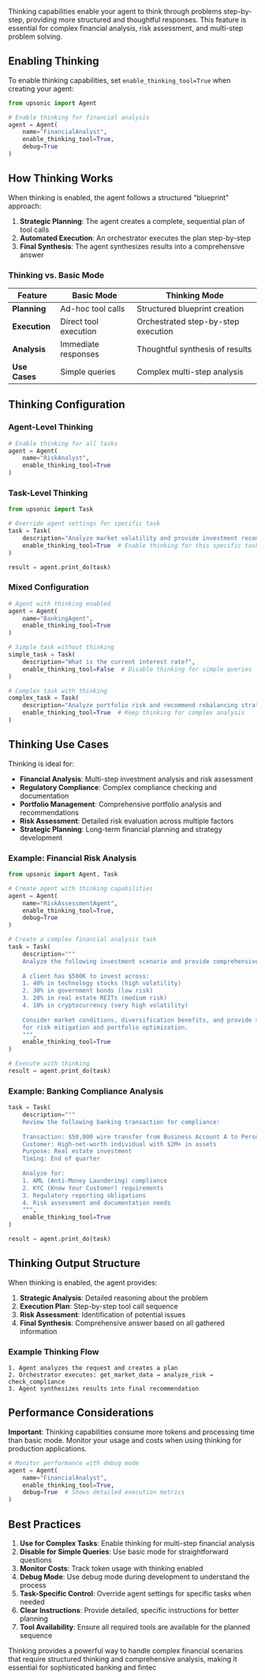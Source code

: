 
Thinking capabilities enable your agent to think through problems step-by-step, providing more structured and thoughtful responses. This feature is essential for complex financial analysis, risk assessment, and multi-step problem solving.

## Enabling Thinking

To enable thinking capabilities, set `enable_thinking_tool=True` when creating your agent:

```python
from upsonic import Agent

# Enable thinking for financial analysis
agent = Agent(
    name="FinancialAnalyst",
    enable_thinking_tool=True,
    debug=True
)
```

## How Thinking Works

When thinking is enabled, the agent follows a structured "blueprint" approach:

1. **Strategic Planning**: The agent creates a complete, sequential plan of tool calls
2. **Automated Execution**: An orchestrator executes the plan step-by-step
3. **Final Synthesis**: The agent synthesizes results into a comprehensive answer

### Thinking vs. Basic Mode

| Feature | Basic Mode | Thinking Mode |
|---------|------------|-----------------|
| **Planning** | Ad-hoc tool calls | Structured blueprint creation |
| **Execution** | Direct tool execution | Orchestrated step-by-step execution |
| **Analysis** | Immediate responses | Thoughtful synthesis of results |
| **Use Cases** | Simple queries | Complex multi-step analysis |

## Thinking Configuration

### Agent-Level Thinking

```python
# Enable thinking for all tasks
agent = Agent(
    name="RiskAnalyst",
    enable_thinking_tool=True
)
```

### Task-Level Thinking

```python
from upsonic import Task

# Override agent settings for specific task
task = Task(
    description="Analyze market volatility and provide investment recommendations",
    enable_thinking_tool=True  # Enable thinking for this specific task
)

result = agent.print_do(task)
```

### Mixed Configuration

```python
# Agent with thinking enabled
agent = Agent(
    name="BankingAgent",
    enable_thinking_tool=True
)

# Simple task without thinking
simple_task = Task(
    description="What is the current interest rate?",
    enable_thinking_tool=False  # Disable thinking for simple queries
)

# Complex task with thinking
complex_task = Task(
    description="Analyze portfolio risk and recommend rebalancing strategy",
    enable_thinking_tool=True  # Keep thinking for complex analysis
)
```

## Thinking Use Cases

Thinking is ideal for:

- **Financial Analysis**: Multi-step investment analysis and risk assessment
- **Regulatory Compliance**: Complex compliance checking and documentation
- **Portfolio Management**: Comprehensive portfolio analysis and recommendations
- **Risk Assessment**: Detailed risk evaluation across multiple factors
- **Strategic Planning**: Long-term financial planning and strategy development

### Example: Financial Risk Analysis

```python
from upsonic import Agent, Task

# Create agent with thinking capabilities
agent = Agent(
    name="RiskAssessmentAgent",
    enable_thinking_tool=True,
    debug=True
)

# Create a complex financial analysis task
task = Task(
    description="""
    Analyze the following investment scenario and provide comprehensive risk assessment:
    
    A client has $500K to invest across:
    1. 40% in technology stocks (high volatility)
    2. 30% in government bonds (low risk)
    3. 20% in real estate REITs (medium risk)
    4. 10% in cryptocurrency (very high volatility)
    
    Consider market conditions, diversification benefits, and provide specific recommendations
    for risk mitigation and portfolio optimization.
    """,
    enable_thinking_tool=True
)

# Execute with thinking
result = agent.print_do(task)
```

### Example: Banking Compliance Analysis

```python
task = Task(
    description="""
    Review the following banking transaction for compliance:
    
    Transaction: $50,000 wire transfer from Business Account A to Personal Account B
    Customer: High-net-worth individual with $2M+ in assets
    Purpose: Real estate investment
    Timing: End of quarter
    
    Analyze for:
    1. AML (Anti-Money Laundering) compliance
    2. KYC (Know Your Customer) requirements
    3. Regulatory reporting obligations
    4. Risk assessment and documentation needs
    """,
    enable_thinking_tool=True
)

result = agent.print_do(task)
```

## Thinking Output Structure

When thinking is enabled, the agent provides:

1. **Strategic Analysis**: Detailed reasoning about the problem
2. **Execution Plan**: Step-by-step tool call sequence
3. **Risk Assessment**: Identification of potential issues
4. **Final Synthesis**: Comprehensive answer based on all gathered information

### Example Thinking Flow

```
1. Agent analyzes the request and creates a plan
2. Orchestrator executes: get_market_data → analyze_risk → check_compliance
3. Agent synthesizes results into final recommendation
```

## Performance Considerations

**Important**: Thinking capabilities consume more tokens and processing time than basic mode. Monitor your usage and costs when using thinking for production applications.

```python
# Monitor performance with debug mode
agent = Agent(
    name="FinancialAnalyst",
    enable_thinking_tool=True,
    debug=True  # Shows detailed execution metrics
)
```

## Best Practices

1. **Use for Complex Tasks**: Enable thinking for multi-step financial analysis
2. **Disable for Simple Queries**: Use basic mode for straightforward questions
3. **Monitor Costs**: Track token usage with thinking enabled
4. **Debug Mode**: Use debug mode during development to understand the process
5. **Task-Specific Control**: Override agent settings for specific tasks when needed
6. **Clear Instructions**: Provide detailed, specific instructions for better planning
7. **Tool Availability**: Ensure all required tools are available for the planned sequence

Thinking provides a powerful way to handle complex financial scenarios that require structured thinking and comprehensive analysis, making it essential for sophisticated banking and fintec